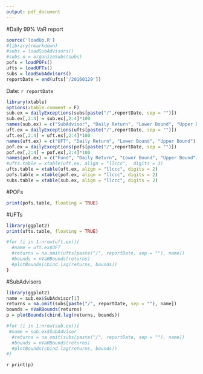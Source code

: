 ```yaml
---
output: pdf_document
---
```

#Daily 99% VaR report
```r
source('loadUp.R')
#library(rmarkdown)
#subs = loadSubAdvisors()
#subs.o = organizeSubs(subs)
pofs = loadPOFs()
ufts = loadUFTs()
subs = loadSubAdvisors()
reportDate = end(ufts['/20160129'])
```
Date: `r reportDate`
```r
library(xtable)
options(xtable.comment = F)
sub.ex = dailyExceptions(subs[paste("/",reportDate, sep = "")])
sub.ex[,2:4] = sub.ex[,2:4]*100
names(sub.ex) = c("SubAdvisor", "Daily Return", "Lower Bound", "Upper Bound")
uft.ex = dailyExceptions(ufts[paste("/",reportDate, sep = "")])
uft.ex[,2:4] = uft.ex[,2:4]*100
names(uft.ex) = c("UFT", "Daily Return", "Lower Bound", "Upper Bound")
pof.ex = dailyExceptions(pofs[paste("/",reportDate, sep = "")])
pof.ex[,2:4] = pof.ex[,2:4]*100
names(pof.ex) = c("Fund", "Daily Return", "Lower Bound", "Upper Bound")
#ufts.table = xtable(uft.ex, align = "llccc",  digits = 3)
ufts.table = xtable(uft.ex, align = "llccc", digits = 2)
pofs.table = xtable(pof.ex, align = "llccc", digits = 2)
subs.table = xtable(sub.ex, align = "llccc", digits = 2)

```
#POFs 

```r
print(pofs.table, floating = TRUE)
```

#UFTs

```r
library(ggplot2)
print(ufts.table, floating = TRUE)

#for (i in 1:nrow(uft.ex)){
  #name = uft.ex$UFT
  #returns = na.omit(ufts[paste("/", reportDate, sep = ""), name])
  #bounds = nVaRBounds(returns)
  #plotBounds(cbind.lag(returns, bounds))
}
```



#SubAdvisors

```r
library(ggplot2)
name = sub.ex$SubAdvisor[1]
returns = na.omit(subs[paste("/", reportDate, sep = ""), name])
bounds = nVaRBounds(returns)
p = plotBounds(cbind.lag(returns, bounds))

#for (i in 1:nrow(sub.ex)){
 #name = sub.ex$SubAdvisor
  #returns = na.omit(subs[paste("/", reportDate, sep = ""), name])
  #bounds = nVaRBounds(returns)
  #plotBounds(cbind.lag(returns, bounds))
#}
```
 `r print(p)`


